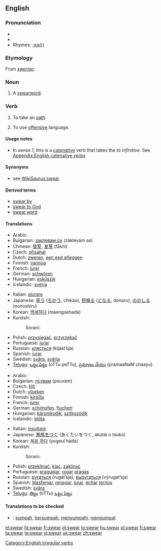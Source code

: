 ==English==

===Pronunciation===
*{{IPA|/'swɛəɻ/}}
*{{audio|en-us-swear.ogg|Audio (US)}}
*Rhymes: [[Rhymes:English:-ɛə(r)|-ɛə(r)]]

===Etymology===
From {{OE.}} ''[[swerian]]''.

===Noun===
{{en-noun}}

# A [[swearword]].

===Verb===
{{en-verb|swears|swearing|swore|sworn}}

# {{intransitive}} {{transitive}} To take an [[oath]].
# {{intransitive}} To use [[offensive]] language.

====Usage notes====
* In sense 1, this is a [[catenative]] verb that takes the ''to infinitive''. See [[Appendix:English catenative verbs]]

====Synonyms====
*see [[WikiSaurus:swear]]

====Derived terms====
*[[swear by]]
*[[swear to God]]
*[[swear word]]

====Translations====
{{trans-top|to take an oath}}
*Arabic: {{ARchar|[[حلف]]}} {{unicode|(ħálafa)}}
*Bulgarian: [[заклевам се]] (zaklevam se)
*Chinese: [[發誓]], [[发誓]] (fāshì)
*Czech: [[přísahat]]
*Dutch: [[zweren]], [[een eed afleggen]]
*Finnish: [[vannoa]]
*French: [[jurer]]
*German: [[schwören]]
*Hungarian: [[esküszik]]
*Icelandic: [[sverja]]
{{trans-mid}}
*Italian: [[giurare]]
*Japanese: [[誓う]] ([[ちかう]], chikau), [[怒鳴る]] ([[どなる]], donaru), [[ののしる]] (nonoshiru)
*Korean: [[맹세하다]] (maengsehada)
*Kurdish: 
*:Sorani: {{t|ku|سوێن خواردن|tr=swaen khwArdin|sc=KUchar}}
*Polish: [[przysięgać]], [[przyrzekać]]
*Portuguese: [[jurar]]
*Russian: [[клясться]] (kljást’sja)
*Spanish: [[jurar]]
*Swedish: [[svära]], [[svärja]]
*[[Telugu]]: [[ఒట్టు పెట్టు]] (oTTu peTTu), [[ప్రమాణం చేయు]] (pramaaNaM chaeyu)
{{trans-bottom}}

{{trans-top|to curse}}
*Arabic: {{ARchar|[[شتم]]}} {{unicode|(šátama)}}
*Bulgarian: [[псувам]] (psuvam)
*Czech: [[klít]]
*Dutch: [[vloeken]]
*Finnish: [[kiroilla]]
*French: [[jurer]]
*German: [[schimpfen]], [[fluchen]]
*Hungarian: [[káromkodik]], [[szitkozódik]]
*Icelandic: [[blóta]]
{{trans-mid}}
*Italian: [[insultare]]
*Japanese: [[悪態をつく]] (あくたいをつく, akutái o tsukú)
*Korean: [[욕을 하다]] (yogeul hada)
*Kurdish: 
*:Sorani: {{t|ku|جوێن دان|tr=jwaen dAn|sc=KUchar}}
*Polish: [[przeklinać]], [[kląć]], [[zaklinać]]
*Portuguese: [[praguejar]], [[rogar]] [[praga]]s
*Russian: [[ругаться]] (rugát’sja), [[выругаться]] (výrugat’sja)
*Spanish: [[blasfemar]], [[renegar]], [[jurar]], [[echar]] [[terno]]s
*Swedish: [[svära]]
*[[Telugu]]: [[తిట్టు]] (tiTTu) [[ఒట్టు పెట్టు]]
{{trans-bottom}}

====Translations to be checked====
{{checktrans}}

*{{ttbc|Indonesian}}: [[sumpah]], [[sumpah|bersumpah]], [[sumpah|menyumpahi]], [[umpat|mengumpat]]

[[Category:English irregular verbs]]

[[el:swear]]
[[fa:swear]]
[[fr:swear]]
[[gl:swear]]
[[io:swear]]
[[hu:swear]]
[[pl:swear]]
[[fi:swear]]
[[ta:swear]]
[[te:swear]]
[[vi:swear]]
[[uk:swear]]
[[zh:swear]]